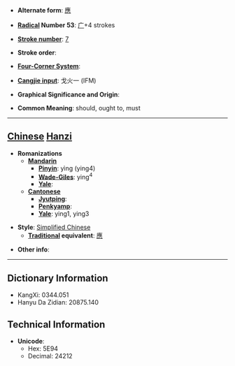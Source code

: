 * '''Alternate form''': [[應]]

* '''[[Wiktionary:Chinese radical index| Radical]] Number 53''': [[Wiktionary:Chinese radical index 广|广]]+4 strokes

* '''[[Wiktionary:Chinese total strokes index|Stroke number]]''': [[Wiktionary:Chinese total strokes index 7|7]]

* '''Stroke order''': 

* '''[[Wiktionary:Chinese four corner index|Four-Corner System]]''': 

* '''[[Wiktionary:Chinese Cangjie index|Cangjie input]]''': 戈火一 (IFM)

* '''Graphical Significance and Origin''': 

* '''Common Meaning''': should, ought to, must

----

== [[Chinese]] [[Hanzi]] ==

* '''Romanizations'''
** '''[[Mandarin]]'''
*** '''[[Pinyin]]''': yìng (ying4)
*** '''[[Wade-Giles]]''': ying<sup>4</sup>
*** '''[[Yale]]''': 
** '''[[Cantonese]]'''
*** '''[[Jyutping]]''':
*** '''[[Penkyamp]]''': 
*** '''[[Yale]]''': ying1, ying3

* '''Style''': [[Simplified Chinese]] 
** '''[[Traditional Chinese|Traditional]] equivalent''': [[應]]

* '''Other info''': 

----

== Dictionary Information ==

* KangXi: 0344.051
* Hanyu Da Zidian: 20875.140

== Technical Information ==

* '''Unicode''':
** Hex: 5E94
** Decimal: 24212